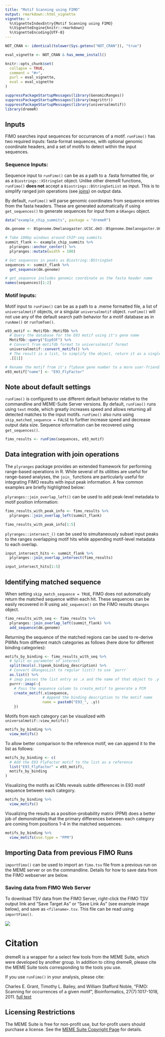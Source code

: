 ```yaml
---
title: "Motif Scanning using FIMO"
output: rmarkdown::html_vignette
vignette: >
  %\VignetteIndexEntry{Motif Scanning using FIMO}
  %\VignetteEngine{knitr::rmarkdown}
  %\VignetteEncoding{UTF-8}
---
```


```r
NOT_CRAN <- identical(tolower(Sys.getenv("NOT_CRAN")), "true")

eval_vignette <- NOT_CRAN & has_meme_install()

knitr::opts_chunk$set(
  collapse = TRUE,
  comment = "#>",
  purl = eval_vignette,
  eval = eval_vignette
)
```

```r
suppressPackageStartupMessages(library(GenomicRanges))
suppressPackageStartupMessages(library(magrittr))
suppressPackageStartupMessages(library(universalmotif))
library(dremeR)
```

## Inputs
FIMO searches input sequences for occurrances of a motif. `runFimo()` has two
required inputs: fasta-format sequences, with optional genomic coordinate
headers, and a set of motifs to detect within the input sequences.

### Sequence Inputs:
Sequence input to `runFimo()` can be as a path to a .fasta formatted file, or as
a `Biostrings::XStringSet` object. Unlike other dremeR functions, `runFimo()`
**does not** accept a `Biostrings::BStringSetList` as input. This is to simplify
ranged join operations (see [joins](#joins)) on output data.

By default, `runFimo()` will parse genomic coordinates from sequence entries
from the fasta headers. These are generated automatically if using
`get_sequences()` to generate sequences for input from a `GRanges` object.

```r
data("example_chip_summits", package = "dremeR")

dm.genome <- BSgenome.Dmelanogaster.UCSC.dm3::BSgenome.Dmelanogaster.UCSC.dm3

# Take 100bp windows around ChIP-seq summits
summit_flank <- example_chip_summits %>% 
  plyranges::anchor_center() %>% 
  plyranges::mutate(width = 100) 

# Get sequences in peaks as Biostring::BStringSet
sequences <- summit_flank %>% 
  get_sequence(dm.genome)

# get_sequence includes genomic coordinate as the fasta header name
names(sequences)[1:2]
```


### Motif Inputs:
Motif input to `runFimo()` can be as a path to a .meme formatted file, a
list of `universalmotif` objects, or a singular `universalmotif` object.
`runFimo()` will not use any of the default search path behavior for a motif
database as in `runAme()` or `runTomTom()`.

```r
e93_motif <- MotifDb::MotifDb %>% 
  # Query the database for the E93 motif using it's gene name
  MotifDb::query("Eip93F") %>% 
  # Convert from motifdb format to universalmotif format
  universalmotif::convert_motifs() %>% 
  # The result is a list, to simplify the object, return it as a single universalmotif
  .[[1]]

# Rename the motif from it's flybase gene number to a more user-friendly name
e93_motif["name"] <- "E93_FlyFactor"
```

## Note about default settings 
`runFimo()` is configured to use different default behavior relative to the
commandline and MEME-Suite Server versions. By default, `runFimo()` runs using
`text` mode, which greatly increases speed and allows returning all detected
matches to the input motifs. `runFimo()` also runs using `skip_matched_sequence
= FALSE` to further increase speed and decrease output data size. Sequence
information can be recovered using `get_sequences()`. 

```r
fimo_results <- runFimo(sequences, e93_motif)
```


## Data integration with join operations {#joins}
The `plyranges` package provides an extended framework for performing
range-based operations in R. While several of its utilities are useful for
range-based analyses, the `join_` functions are particularly useful for
integrating FIMO results with input peak information. A few common examples are
briefly highlighted below:

`plyranges::join_overlap_left()` can be used to add peak-level metadata to motif position information:
```r
fimo_results_with_peak_info <- fimo_results %>% 
  plyranges::join_overlap_left(summit_flank)

fimo_results_with_peak_info[1:5]
```

`plyranges::intersect_()` can be used to simultaneously subset input peaks to
the ranges overlapping motif hits while appending motif-level metadata to each
overlap.
```r
input_intersect_hits <- summit_flank %>% 
  plyranges::join_overlap_intersect(fimo_results)

input_intersect_hits[1:5]
```

## Identifying matched sequence {#matched-sequence}

When setting `skip_match_sequence = TRUE`, FIMO does not automatically return
the matched sequence within each hit. These sequences can be easily recovered in
R using `add_sequence()` on the FIMO results `GRanges` object.
```r
fimo_results_with_seq <- fimo_results %>% 
  plyranges::join_overlap_left(summit_flank) %>% 
  add_sequence(dm.genome)
```

Returning the sequence of the matched regions can be used to re-derive PWMs from different match categories as follows (here done for different binding categories):
```r
motifs_by_binding <- fimo_results_with_seq %>% 
  # Split on parameter of interest
  split(mcols(.)$peak_binding_description) %>% 
  # Convert GRangesList to regular list() to use `purrr`
  as.list() %>% 
  # imap passes the list entry as .x and the name of that object to .y
  purrr::imap(~{
    # Pass the sequence column to create_motif to generate a PCM
    create_motif(.x$sequence, 
                 # Append the binding description to the motif name
                 name = paste0("E93_", .y))
    })
```

Motifs from each category can be visualized with `universalmotif::view_motifs()`
```r
motifs_by_binding %>% 
  view_motifs()
```

To allow better comparison to the reference motif, we can append it to the list as follows:
```r
motifs_by_binding <- c(
  # Add the E93 FlyFactor motif to the list as a reference
  list("E93_FlyFactor" = e93_motif),
  motifs_by_binding
)
```

Visualizing the motifs as ICMs reveals subtle differences in E93 motif sequence
between each category.
```r
motifs_by_binding %>% 
  view_motifs()
```

Visualizing the results as a position-probability matrix (PPM) does a better job
of demonstrating that the primary differences between each category are coming
from positions 1-4 in the matched sequences.
```r
motifs_by_binding %>% 
  view_motifs(use.type = "PPM")
```

## Importing Data from previous FIMO Runs

`importFimo()` can be used to import an `fimo.tsv` file from a previous run
on the MEME server or on the commandline. Details for how to save data from the
FIMO webserver are below.

### Saving data from FIMO Web Server

To download TSV data from the FIMO Server, right-click the FIMO TSV output link
and "Save Target As" or "Save Link As" (see example image below), and save as
`<filename>.tsv`. This file can be read using `importFimo()`. 

![](save_fimo.png)

# Citation

dremeR is a wrapper for a select few tools from the MEME Suite, which were
developed by another group. In addition to citing dremeR, please cite the MEME
Suite tools corresponding to the tools you use.

If you use `runFimo()` in your analysis, please cite:

Charles E. Grant, Timothy L. Bailey, and William Stafford Noble, "FIMO: Scanning for occurrences of a given motif", Bioinformatics, 27(7):1017-1018, 2011. [full text](http://bioinformatics.oxfordjournals.org/content/early/2011/02/16/bioinformatics.btr064.full)

## Licensing Restrictions
The MEME Suite is free for non-profit use, but for-profit users should purchase a
license. See the [MEME Suite Copyright Page](http://meme-suite.org/doc/copyright.html) for details.
